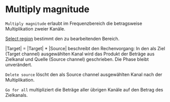 # Multiply magnitude

``Multiply magnitude`` erlaubt im Frequenzbereich die betragsweise Multiplikation zweier Kanäle.

[Select region](/de/help/edit/region-control) bestimmt den zu bearbeitenden Bereich.

|Target| = |Target| * |Source| beschreibt den Rechenvorgang: In den als Ziel (Target channel) ausgewählten Kanal wird das Produkt der Beträge aus Zielkanal und Quelle (Source channel) geschrieben. Die Phase bleibt unverändert.

``Delete source`` löscht den als Source channel ausgewählten Kanal nach der Multiplikation.

``Go for all`` multipliziert die Beträge aller übrigen Kanäle auf den Betrag des Zielkanals.